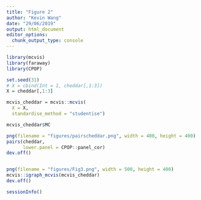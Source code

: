 ```yaml
---
title: "Figure 2"
author: "Kevin Wang"
date: "29/06/2019"
output: html_document
editor_options: 
  chunk_output_type: console
---
```


```r
library(mcvis)
library(faraway)
library(CPOP)
```


```r
set.seed(31)
# X = cbind(Int = 1, cheddar[,1:3])
X = cheddar[,1:3]

mcvis_cheddar = mcvis::mcvis(
  X = X, 
  standardise_method = "studentise")

mcvis_cheddar$MC

png(filename = "figures/pairscheddar.png", width = 400, height = 400)
pairs(cheddar, 
      lower.panel = CPOP::panel_cor)
dev.off()


png(filename = "figures/Fig3.png", width = 500, height = 400)
mcvis::igraph_mcvis(mcvis_cheddar)
dev.off()
```

```r
sessionInfo()
```


